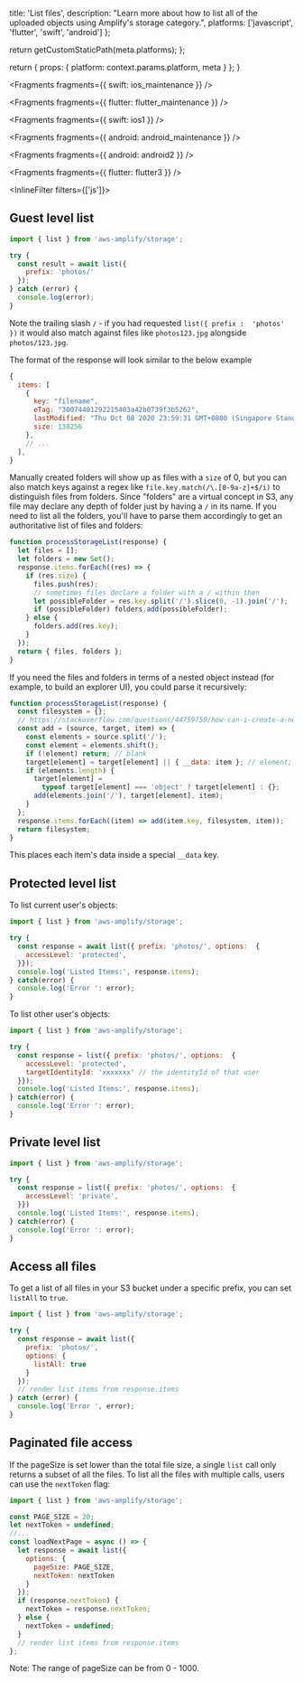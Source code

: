 
  title: 'List files',
  description:
    "Learn more about how to list all of the uploaded objects using Amplify's storage category.",
  platforms: ['javascript', 'flutter', 'swift', 'android']
};

  return getCustomStaticPath(meta.platforms);
};

  return {
    props: {
      platform: context.params.platform,
      meta
    }
  };
}


<Fragments fragments={{ swift: ios_maintenance }} />


<Fragments fragments={{ flutter: flutter_maintenance }} />


<Fragments fragments={{ swift: ios1 }} />


<Fragments fragments={{ android: android_maintenance }} />


<Fragments fragments={{ android: android2 }} />


<Fragments fragments={{ flutter: flutter3 }} />

<InlineFilter filters={['js']}>

## Guest level list

```javascript
import { list } from 'aws-amplify/storage';

try {
  const result = await list({
    prefix: 'photos/'
  });
} catch (error) {
  console.log(error);
}
```

Note the trailing slash `/` - if you had requested `list({ prefix :  'photos' })` it would also match against files like `photos123.jpg` alongside `photos/123.jpg`.

The format of the response will look similar to the below example

```js
{
  items: [
    {
      key: "filename",
      eTag: "30074401292215403a42b0739f3b5262",
      lastModified: "Thu Oct 08 2020 23:59:31 GMT+0800 (Singapore Standard Time)",
      size: 138256
    },
    // ...
  ],
}
```

Manually created folders will show up as files with a `size` of 0, but you can also match keys against a regex like `file.key.match(/\.[0-9a-z]+$/i)` to distinguish files from folders. Since "folders" are a virtual concept in S3, any file may declare any depth of folder just by having a `/` in its name. If you need to list all the folders, you'll have to parse them accordingly to get an authoritative list of files and folders:

```js
function processStorageList(response) {
  let files = [];
  let folders = new Set();
  response.items.forEach((res) => {
    if (res.size) {
      files.push(res);
      // sometimes files declare a folder with a / within then
      let possibleFolder = res.key.split('/').slice(0, -1).join('/');
      if (possibleFolder) folders.add(possibleFolder);
    } else {
      folders.add(res.key);
    }
  });
  return { files, folders };
}
```

If you need the files and folders in terms of a nested object instead (for example, to build an explorer UI), you could parse it recursively:

```js
function processStorageList(response) {
  const filesystem = {};
  // https://stackoverflow.com/questions/44759750/how-can-i-create-a-nested-object-representation-of-a-folder-structure
  const add = (source, target, item) => {
    const elements = source.split('/');
    const element = elements.shift();
    if (!element) return; // blank
    target[element] = target[element] || { __data: item }; // element;
    if (elements.length) {
      target[element] =
        typeof target[element] === 'object' ? target[element] : {};
      add(elements.join('/'), target[element], item);
    }
  };
  response.items.forEach((item) => add(item.key, filesystem, item));
  return filesystem;
}
```

This places each item's data inside a special `__data` key.

## Protected level list

To list current user's objects:

```javascript
import { list } from 'aws-amplify/storage';

try {
  const response = await list({ prefix: 'photos/', options:  {
    accessLevel: 'protected',
  }});
  console.log('Listed Items:', response.items);
} catch(error) {
  console.log('Error ': error);
}
```

To list other user's objects:

```javascript
import { list } from 'aws-amplify/storage';

try {
  const response = list({ prefix: 'photos/', options:  {
    accessLevel: 'protected',
    targetIdentityId: 'xxxxxxx' // the identityId of that user
  }});
  console.log('Listed Items:', response.items);
} catch(error) {
  console.log('Error ': error);
}
```

## Private level list

```javascript
import { list } from 'aws-amplify/storage';

try {
  const response = list({ prefix: 'photos/', options:  {
    accessLevel: 'private',
  }})
  console.log('Listed Items:', response.items);
} catch(error) {
  console.log('Error ': error);
}
```

## Access all files

To get a list of all files in your S3 bucket under a specific prefix, you can set `listAll` to `true`.

```javascript
import { list } from 'aws-amplify/storage';

try {
  const response = await list({
    prefix: 'photos/',
    options: {
      listAll: true
    }
  });
  // render list items from response.items
} catch (error) {
  console.log('Error ', error);
}
```

## Paginated file access

If the pageSize is set lower than the total file size, a single `list` call only returns a subset of all the files. To list all the files with multiple calls, users can use the `nextToken` flag:

```javascript
import { list } from 'aws-amplify/storage';

const PAGE_SIZE = 20;
let nextToken = undefined;
//...
const loadNextPage = async () => {
  let response = await list({
    options: {
      pageSize: PAGE_SIZE,
      nextToken: nextToken
    }
  });
  if (response.nextToken) {
    nextToken = response.nextToken;
  } else {
    nextToken = undefined;
  }
  // render list items from response.items
};
```

<Callout>Note: The range of pageSize can be from 0 - 1000.</Callout>

</InlineFilter>
